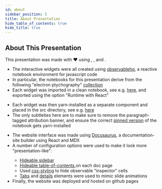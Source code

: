 ```yaml
---
id: about
sidebar_position: 5
title: About Presentation
hide_table_of_contents: true
hide_title: true
---
```




## About This Presentation

This presentation was made with &#10084; using <ObservableLogo width="14px" height="14px"/>, <ReactLogo width="14px" height="14px"/>, and <DocusaurusLogo width="14px" height="14px"/>.

<Tabs>
  <TabItem value="observable-notebooks" label="Observable Notebooks" default>
    <ul>
      <li> The interactive widgets were all created using <a href="https://observablehq.com/"> observablehq</a>, a reactive notebook environment for javascript code </li>
      <li> In particular, the notebooks for this presentation derive from the following "electron ptychography" <a href="https://observablehq.com/collection/@gvarnavi/electron-ptychography"> collection </a>  </li>
      <li> Each widget was imported in a clean notebook, see e.g. <a href="https://observablehq.com/@gvarnavi/two-convex-sets-component">here</a>, and exported using the option "Runtime with React"</li>
    </ul>
  </TabItem>
  <TabItem value="react-components" label="React Components">
    <ul>
      <li> Each widget was then yarn-installed as a separate component and placed in the src directory, see e.g. <a href="https://github.com/gvarnavi/2023mm-presentation/blob/main/src/components/TwoConvexSetsComponent.js"> here</a></li>
      <li> The only subtleties here are to make sure to remove the paragraph-tagged attribution banner, and ensure the correct <a href="https://observablehq.com/@mootari/notebook-data"> pinned version</a> of the notebook gets yarn-installed</li>
    </ul>
  </TabItem>
  <TabItem value="docusaurus-website" label="Docusaurus Website">
    <ul>
      <li> The website interface was made using <a href="https://docusaurus.io/"> Docusaurus</a>, a documentation-site builder using React and MDX</li>
      <li> A number of configuration options were used to make it look more "presentation-like":</li>
      <ul>
        <li> <a href="https://docusaurus.io/docs/sidebar#hideable-sidebar"> Hideable sidebar </a></li>
        <li> <a href="https://docusaurus.io/docs/api/plugins/@docusaurus/plugin-content-docs#hide_table_of_contents"> Hideable table-of-contents </a> on each doc page </li>
        <li> Used <a href="https://github.com/gvarnavi/2023mm-presentation/blob/main/src/css/custom.css"> css-styling</a> to hide observable "inspector" cells</li>
        <li> <a href="https://docusaurus.io/docs/markdown-features/tabs"> Tabs</a> and <a href="https://docusaurus.io/docs/markdown-features#details"> details</a> elements were used to mimic slide animations</li>
      </ul>
      <li> Finally, the website was deployed and hosted on github pages</li>
    </ul>
  </TabItem>
</Tabs>

